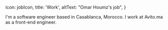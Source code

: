 
  icon: jobIcon,
  title: 'Work',
  altText: "Omar Houmz's job",
}

I'm a software engineer based in Casablanca, Morocco. I work at <Link href='https://www.linkedin.com/company/avitomaroc/' target='_blank' inline>Avito.ma</Link> as a front-end engineer.
